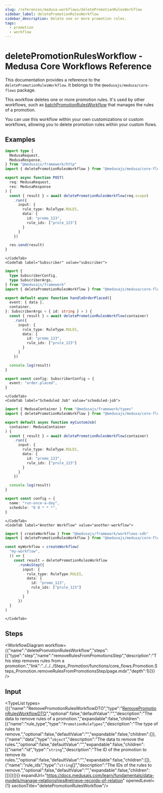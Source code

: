 ```yaml
---
slug: /references/medusa-workflows/deletePromotionRulesWorkflow
sidebar_label: deletePromotionRulesWorkflow
sidebar_description: Delete one or more promotion rules.
tags:
  - promotion
  - workflow
---
```



# deletePromotionRulesWorkflow - Medusa Core Workflows Reference

This documentation provides a reference to the `deletePromotionRulesWorkflow`. It belongs to the `@medusajs/medusa/core-flows` package.

This workflow deletes one or more promotion rules. It's used by other workflows,
such as [batchPromotionRulesWorkflow](../core_flows.Promotion.Workflows_Promotion.batchPromotionRulesWorkflow/page.mdx) that manages the rules of a promotion.

You can use this workflow within your own customizations or custom workflows, allowing you to
delete promotion rules within your custom flows.

<SourceCodeLink link="https://github.com/medusajs/medusa/blob/675091b4a5ad30101bf69d3459c3673d80c9f46f/packages/core/core-flows/src/promotion/workflows/delete-promotion-rules.ts#L29" />

## Examples

<CodeTabs group="workflow-exection">
    <CodeTab label="API Route" value="api-route">
    
```ts title="src/api/workflow/route.ts"
import type {
  MedusaRequest,
  MedusaResponse,
} from "@medusajs/framework/http"
import { deletePromotionRulesWorkflow } from "@medusajs/medusa/core-flows"

export async function POST(
  req: MedusaRequest,
  res: MedusaResponse
) {
  const { result } = await deletePromotionRulesWorkflow(req.scope)
    .run({
      input: {
        rule_type: RuleType.RULES,
        data: {
          id: "promo_123",
          rule_ids: ["prule_123"]
        }
      }
    })

  res.send(result)
}
```

    </CodeTab>
    <CodeTab label="Subscriber" value="subscriber">
    
```ts title="src/subscribers/order-placed.ts"
import {
  type SubscriberConfig,
  type SubscriberArgs,
} from "@medusajs/framework"
import { deletePromotionRulesWorkflow } from "@medusajs/medusa/core-flows"

export default async function handleOrderPlaced({
  event: { data },
  container,
}: SubscriberArgs < { id: string } > ) {
  const { result } = await deletePromotionRulesWorkflow(container)
    .run({
      input: {
        rule_type: RuleType.RULES,
        data: {
          id: "promo_123",
          rule_ids: ["prule_123"]
        }
      }
    })

  console.log(result)
}

export const config: SubscriberConfig = {
  event: "order.placed",
}
```

    </CodeTab>
    <CodeTab label="Scheduled Job" value="scheduled-job">
    
```ts title="src/jobs/message-daily.ts"
import { MedusaContainer } from "@medusajs/framework/types"
import { deletePromotionRulesWorkflow } from "@medusajs/medusa/core-flows"

export default async function myCustomJob(
  container: MedusaContainer
) {
  const { result } = await deletePromotionRulesWorkflow(container)
    .run({
      input: {
        rule_type: RuleType.RULES,
        data: {
          id: "promo_123",
          rule_ids: ["prule_123"]
        }
      }
    })

  console.log(result)
}

export const config = {
  name: "run-once-a-day",
  schedule: "0 0 * * *",
}
```

    </CodeTab>
    <CodeTab label="Another Workflow" value="another-workflow">
    
```ts title="src/workflows/my-workflow.ts"
import { createWorkflow } from "@medusajs/framework/workflows-sdk"
import { deletePromotionRulesWorkflow } from "@medusajs/medusa/core-flows"

const myWorkflow = createWorkflow(
  "my-workflow",
  () => {
    const result = deletePromotionRulesWorkflow
      .runAsStep({
        input: {
          rule_type: RuleType.RULES,
          data: {
            id: "promo_123",
            rule_ids: ["prule_123"]
          }
        }
      })
  }
)
```

    </CodeTab>
  </CodeTabs>

## Steps

<WorkflowDiagram workflow={{"name":"deletePromotionRulesWorkflow","steps":[{"type":"step","name":"removeRulesFromPromotionsStep","description":"This step removes rules from a promotion.","link":"../../../Steps_Promotion/functions/core_flows.Promotion.Steps_Promotion.removeRulesFromPromotionsStep/page.mdx","depth":1}]}} />

## Input

<TypeList types={[{"name":"RemovePromotionRulesWorkflowDTO","type":"[RemovePromotionRulesWorkflowDTO](../../../../../types/types/types.RemovePromotionRulesWorkflowDTO/page.mdx)","optional":false,"defaultValue":"","description":"The data to remove rules of a promotion.","expandable":false,"children":[{"name":"rule_type","type":"`PromotionRuleTypes`","description":"The type of rules to remove.","optional":false,"defaultValue":"","expandable":false,"children":[]},{"name":"data","type":"`object`","description":"The data to remove the rules.","optional":false,"defaultValue":"","expandable":false,"children":[{"name":"id","type":"`string`","description":"The ID of the promotion to remove its rules.","optional":false,"defaultValue":"","expandable":false,"children":[]},{"name":"rule_ids","type":"`string`[]","description":"The IDs of the rules to remove.","optional":false,"defaultValue":"","expandable":false,"children":[]}]}]}]} expandUrl="https://docs.medusajs.com/learn/fundamentals/data-models/manage-relationships#retrieve-records-of-relation" openedLevel={1} sectionTitle="deletePromotionRulesWorkflow"/>
